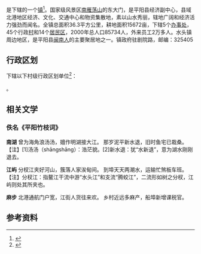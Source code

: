 {{中国乡级行政区|33/03/26/102/000}}

'''{{PAGENAMEBASE}}'''是{{PRC admin/fullname|33/03/26/102/000|3}}下辖的一个[[行政建制镇|镇]]<ref>{{PRC admin/ref sgc|{{PRC admin/parent|33/03/26/102/000}}}}</ref>。国家级风景区[[南雁荡山|南雁荡山]]的东大门，是平阳县经济副中心，县域北港地区经济、文化、交通中心和物资集散地，素以山水秀丽，辖地广阔和经济活力强劲而闻名。全镇总面积36.3平方公里，耕地面积15672亩，下辖5个[[办事处|办事处]]，45个行政[[村|村]]和14个[[居民委员会|居民区]]，2000年总人口85734人，外来员工2万多人。水头镇周边地区，是平阳县[[闽南人|闽南人]]的主要聚居地之一。镇政府驻剧院路，邮编：325405

== 行政区划 ==
{{PAGENAMEBASE}}下辖以下村级行政区划单位<ref>{{PRC admin/ref sgc|33/03/26/102/000}}</ref>：

{{PRC admin/children|33/03/26/102/000}}。

== 相关文学 ==
=== 佚名《平阳竹枝词》 ===
'''南湖'''
曾为海角浪汤汤，嬗作明湖接大江。
那岁泥平新水退，旧时鱼宅已栽桑。
【注】[1]汤汤（shāngshāng）：浩茫貌。[2]新水退：犹“水新退”，意为湖水刚刚退去。

'''江屿'''
分杈江夹好河山，簇落人家涘甸间。
到埠天天两潮水，运输忙煞板车班。
【注】分杈江：指鳌江干流中游“水头江”和支流“腾蛟江”，二流形如树之分杈，江屿则处其所夹也。

'''麻步'''
北港通航门户宽，江街人货往来欢。
乡村近远多麻产，船埠新增课税官。

== 参考资料 ==
{{reflist}}

{{浙江行政区划小作品}}
{{PRC admin/navcat|33/03/26/102/000}}